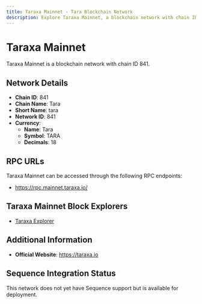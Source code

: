 ```yaml
--- 
title: Taraxa Mainnet - Tara Blockchain Network
description: Explore Taraxa Mainnet, a blockchain network with chain ID 841. Learn about its native currency, Tara, and how to interact with the network.
---
```


# Taraxa Mainnet

Taraxa Mainnet is a blockchain network with chain ID 841.

## Network Details

- **Chain ID**: 841
- **Chain Name**: Tara
- **Short Name**: tara
- **Network ID**: 841
- **Currency**: 
  - **Name**: Tara
  - **Symbol**: TARA
  - **Decimals**: 18

## RPC URLs

Taraxa Mainnet can be accessed through the following RPC endpoints:

- https://rpc.mainnet.taraxa.io/

## Taraxa Mainnet Block Explorers

- [Taraxa Explorer](https://explorer.mainnet.taraxa.io)

## Additional Information

- **Official Website**: https://taraxa.io

## Sequence Integration Status

This network does not yet have Sequence support but is available for deployment.
